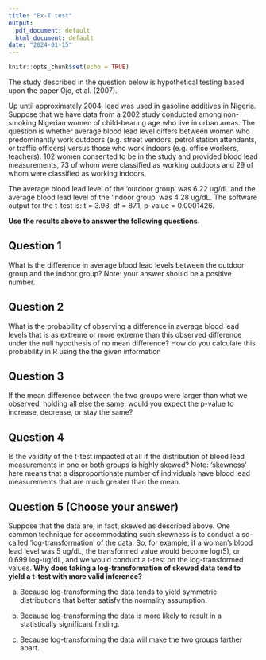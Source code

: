 ```yaml
---
title: "Ex-T test"
output:
  pdf_document: default
  html_document: default
date: "2024-01-15"
---
```


```r
knitr::opts_chunk$set(echo = TRUE)
```


The study described in the question below is hypothetical testing based upon the paper Ojo, et al. (2007). 

Up until approximately 2004, lead was used in gasoline additives in Nigeria. Suppose that we have data from a 2002 study conducted among non-smoking Nigerian women of child-bearing age who live in urban areas. The question is whether average blood lead level differs between women who predominantly work outdoors (e.g. street vendors, petrol station attendants, or traffic officers) versus those who work indoors (e.g. office workers, teachers). 102 women consented to be in the study and provided blood lead measurements, 73 of whom were classified as working outdoors and 29 of whom were classified as working indoors. 

The average blood lead level of the 'outdoor group' was 6.22 ug/dL and the average blood lead level of the 'indoor group' was 4.28 ug/dL. The software output for the t-test is: t = 3.98, df = 87.1, p-value = 0.0001426.

**Use the results above to answer the following questions.**


## Question 1
What is the difference in average blood lead levels between the outdoor group and the indoor group? Note: your answer should be a positive number.


## Question 2
What is the probability of observing a difference in average blood lead levels that is as extreme or more extreme than this observed difference under the null hypothesis of no mean difference? How do you calculate this probability in R using the the given information 


## Question 3
If the mean difference between the two groups were larger than what we observed, holding all else the same, would you expect the p-value to increase, decrease, or stay the same?

## Question 4
Is the validity of the t-test impacted at all if the distribution of blood lead measurements in one or both groups is highly skewed?  Note: 'skewness' here means that a disproportionate number of individuals have blood lead measurements that are much greater than the mean.


## Question 5 (Choose your answer)
Suppose that the data are, in fact, skewed as described above. One common technique for accommodating such skewness is to conduct a so-called 'log-transformation' of the data. So, for example, if a woman's blood lead level was 5 ug/dL, the transformed value would become log(5), or 0.699 log-ug/dL, and we would conduct a t-test on the log-transformed values. 
**Why does taking a log-transformation of skewed data tend to yield a t-test with more valid inference?**

a) Because log-transforming the data tends to yield symmetric distributions that better satisfy the normality assumption. 

b) Because log-transforming the data is more likely to result in a statistically significant finding. 

c) Because log-transforming the data will make the two groups farther apart. 




